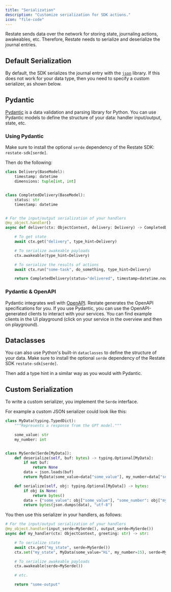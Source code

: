 ```yaml
---
title: "Serialization"
description: "Customize serialization for SDK actions."
icon: "file-code"
---
```


Restate sends data over the network for storing state, journaling actions, awakeables, etc.
Therefore, Restate needs to serialize and deserialize the journal entries.

## Default Serialization
By default, the SDK serializes the journal entry with the [`json`](https://docs.python.org/3/library/json.html#) library.
If this does not work for your data type, then you need to specify a custom serializer, as shown below.

## Pydantic

[Pydantic](https://docs.pydantic.dev/latest/) is a data validation and parsing library for Python.
You can use Pydantic models to define the structure of your data: handler input/output, state, etc.

### Using Pydantic
Make sure to install the optional `serde` dependency of the Restate SDK: `restate-sdk[serde]`.

Then do the following:

```python {"CODE_LOAD::python/src/develop/serialization.py#using_pydantic"} 
class Delivery(BaseModel):
    timestamp: datetime
    dimensions: tuple[int, int]


class CompletedDelivery(BaseModel):
    status: str
    timestamp: datetime


# For the input/output serialization of your handlers
@my_object.handler()
async def deliver(ctx: ObjectContext, delivery: Delivery) -> CompletedDelivery:

    # To get state
    await ctx.get("delivery", type_hint=Delivery)

    # To serialize awakeable payloads
    ctx.awakeable(type_hint=Delivery)

    # To serialize the results of actions
    await ctx.run("some-task", do_something, type_hint=Delivery)

    return CompletedDelivery(status="delivered", timestamp=datetime.now())
```

### Pydantic & OpenAPI
Pydantic integrates well with [OpenAPI](https://www.openapis.org/). Restate generates the OpenAPI specifications for you.
If you use Pydantic, you can use the OpenAPI-generated clients to interact with your services.
You can find example clients in the UI playground (click on your service in the overview and then on playground).

## Dataclasses

You can also use Python's built-in `dataclasses` to define the structure of your data.
Make sure to install the optional `serde` dependency of the Restate SDK `restate-sdk[serde]`.

Then add a type hint in a similar way as you would with Pydantic.

## Custom Serialization

To write a custom serializer, you implement the `Serde` interface.

For example a custom JSON serializer could look like this:

```python {"CODE_LOAD::python/src/develop/serialization.py#custom"} 
class MyData(typing.TypedDict):
    """Represents a response from the GPT model."""

    some_value: str
    my_number: int


class MySerde(Serde[MyData]):
    def deserialize(self, buf: bytes) -> typing.Optional[MyData]:
        if not buf:
            return None
        data = json.loads(buf)
        return MyData(some_value=data["some_value"], my_number=data["some_number"])

    def serialize(self, obj: typing.Optional[MyData]) -> bytes:
        if obj is None:
            return bytes()
        data = {"some_value": obj["some_value"], "some_number": obj["my_number"]}
        return bytes(json.dumps(data), "utf-8")
```

You then use this serializer in your handlers, as follows:

```python {"CODE_LOAD::python/src/develop/serialization.py#using_custom_serde"} 
# For the input/output serialization of your handlers
@my_object.handler(input_serde=MySerde(), output_serde=MySerde())
async def my_handler(ctx: ObjectContext, greeting: str) -> str:

    # To serialize state
    await ctx.get("my_state", serde=MySerde())
    ctx.set("my_state", MyData(some_value="Hi", my_number=15), serde=MySerde())

    # To serialize awakeable payloads
    ctx.awakeable(serde=MySerde())

    # etc.

    return "some-output"
```